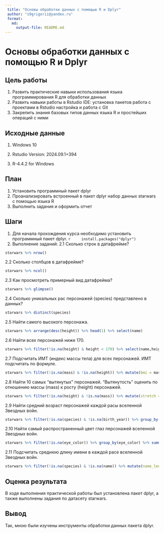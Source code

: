 ---
 title: "Основы обработки данных с помощью R и Dplyr"
 author: "s9grigorii@yandex.ru"
 format: 
   md:
     output-file: README.md
---

# Основы обработки данных с помощью R и Dplyr
 
 
## Цель работы 
 
  1. Развить практические навыки использования языка программирования R для
обработки данных
  2. Развить навыки работы в Rstudio IDE:
      установка пакетов
      работа с проектами в Rstudio
      настройка и работа с Git
  3. Закрепить знания базовых типов данных языка R и простейших операций с ними
  
## Исходные данные 
 
1.  Windows 10

2.  Rstudio Version: 2024.09.1+394

3.  R-4.4.2 for Windows

## План

1. Установить программный пакет dplyr
2. Проанализировать встроенный в пакет dplyr набор данных starwars с помощью языка R
3. Выполнить задания и оформить отчет
 
## Шаги

1.  Для начала прохождения курса необходимо установить программный пакет dplyr.
    ```{r}         
    install.packages("dplyr")
    ```
2. Выполнение заданий:
2.1 Сколько строк в датафрейме?
```{r}
starwars %>% nrow()
```
2.2 Сколько столбцов в датафрейме?
```{r}
starwars %>% ncol()
```
2.3 Как просмотреть примерный вид датафрейма?
```{r}
starwars %>% glimpse()
```
  2.4 Сколько уникальных рас персонажей (species) представлено в данных?
```{r}
starwars %>% distinct(species)
```
2.5 Найти самого высокого персонажа.
```{r}
starwars %>% arrange(desc(height)) %>% head(1) %>% select(name)
```
2.6 Найти всех персонажей ниже 170.
```{r}
starwars %>% filter(!is.na(height) & height < 170) %>% select(name,height)
```
2.7 Подсчитать ИМТ (индекс массы тела) для всех персонажей. ИМТ подсчитать по формуле.
```{r}
starwars %>% filter(!is.na(mass) & !is.na(height)) %>% mutate(bmi = mass / (height/100)^2) %>% select(name,bmi)
```
2.8 Найти 10 самых “вытянутых” персонажей. “Вытянутость” оценить по отношению массы (mass) к росту (height) персонажей.
```{r}
starwars %>% filter(!is.na(height) & !is.na(mass)) %>% mutate(stretch = mass / height) %>% arrange(desc(stretch)) %>% slice(1:10) %>% select(name,stretch)
```
2.9 Найти средний возраст персонажей каждой расы вселенной Звездных войн.
```{r}
starwars %>% filter(!is.na(species) & !is.na(birth_year)) %>% group_by(species) %>% summarise(average_age = mean(birth_year, na.rm = TRUE))
```
2.10 Найти самый распространенный цвет глаз персонажей вселенной Звездных войн.
```{r}
starwars %>% filter(!is.na(eye_color)) %>% group_by(eye_color) %>% summarise(count = n()) %>% arrange(desc(count)) %>% slice(1)
```
2.11 Подсчитать среднюю длину имени в каждой расе вселенной Звездных войн.
```{r}
starwars %>% filter(!is.na(species) & !is.na(name)) %>% mutate(name_length = nchar(name)) %>% group_by(species) %>% summarise(len = mean(name_length, na.rm = TRUE))
```
    
## Оценка результата
  
В ходе выполнения практической работы был установлена пакет dplyr, а также выполнены задания по датасету starwars.
 
## Вывод 

Так, мною были изучены инструменты обработки данных пакета dplyr.
 
